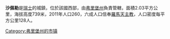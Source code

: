 '''沙佩勒'''是[[瑞士|瑞士]]的城鎮，位於該國西部，由[[弗里堡州|弗里堡州]]負責管轄，面積2.03平方公里，海拔高度739米，2011年人口260，六成人口信奉[[羅馬天主教|羅馬天主教]]，人口密度每平方公里128人。

{{Switzerland-geo-stub}}
[[Category:弗里堡州的市镇|Category:弗里堡州的市镇]]